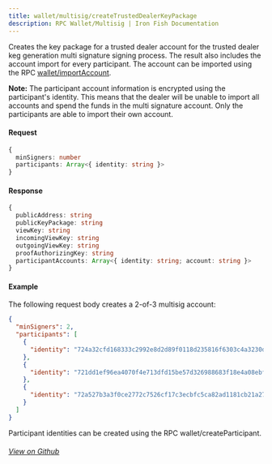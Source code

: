 ```yaml
---
title: wallet/multisig/createTrustedDealerKeyPackage
description: RPC Wallet/Multisig | Iron Fish Documentation
---
```


Creates the key package for a trusted dealer account for the trusted dealer keg generation multi signature signing process. The result also includes the account import for every participant. The account can be imported using the RPC [wallet/importAccount](/developers/documentation/rpc/wallet/import_account).

**Note:** The participant account information is encrypted using the participant's identity. This means that the dealer will be unable to import all accounts and spend the funds in the multi signature account. Only the participants are able to import their own account. 

#### Request

```ts
{
  minSigners: number
  participants: Array<{ identity: string }>
}
```

#### Response

```ts
{
  publicAddress: string
  publicKeyPackage: string
  viewKey: string
  incomingViewKey: string
  outgoingViewKey: string
  proofAuthorizingKey: string
  participantAccounts: Array<{ identity: string; account: string }>
}
```

#### Example

The following request body creates a 2-of-3 multisig account:

```json
{
  "minSigners": 2,
  "participants": [
    {
      "identity": "724a32cfd168333c2992e8d2d89f0118d235816f6303c4a3230dbd9cca6bc21ab7e7d4afc348e4a7f9a11d71d1f1ed7fa4ec8545fa2e7831352f47a084d475602a80f316c9bc4b21984c9faf6ce4ca89e18c5146306fbe7ede7a796e800acb1e65778c05dfca0aec87f5b0efc311c092a274a3417fd4802807c362e1025bf6bd00"
    },
    {
      "identity": "721dd1ef96ea4070f4e713dfd15be57d326988683f18e4a08ebf7023f164bb0e9b38c3ced8230efe7c5cda03b84504f451c61699c47f2e30f884fefa008ab8650822cf05e5bc7a93f2a930d6f12645225451cdaae84ea202671982757b28c3a5728c088b35349ee77c9aacc8b515d7118311847fdf2115ecb8331145b0c3cd1201"
    },
    {
      "identity": "72a527b3a3f0ce2772c7526cf17c3ecbfc5ca82ad1181cb21a27e2c91484a721ffeae31f833af73a4ca2a0d1e08ecdfba9be56e14be97bec34435b3a97cd8d720c7686743c9f56a8733c5a4e636251555ea1a543621e4ed97081a9cb992bb256aef8febd8eeaa96527816071ee2f635b494a0ccd3d9b67fd2a1c129551b4f6160e"
    }
  ]
}
```

Participant identities can be created using the RPC wallet/createParticipant.

###### [View on Github](https://github.com/iron-fish/ironfish/blob/master/ironfish/src/rpc/routes/wallet/multisig/createTrustedDealerKeyPackage.ts)
